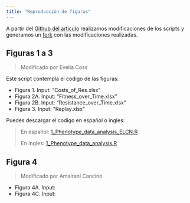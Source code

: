 ---
title: "Reproducción de figuras"
---

A partir del [Github del articulo](https://github.com/reenadebray/loss-of-resistance) realizamos modificaciones de los scripts y generamos un [fork](https://github.com/EveliaCoss/loss-of-resistance) con las modificaciones realizadas.

## Figuras 1 a 3

> Modificado por Evelia Coss

Este script contempla el codigo de las figuras:

- Figura 1. Input: "Costs_of_Res.xlsx"
- Figura 2A. Input: "Fitness_over_Time.xlsx"
- Figura 2B. Input: "Resistance_over_Time.xlsx"
- Figura 3. Input: "Replay.xlsx"

Puedes descargar el codigo en español o ingles:

> En español: [1_Phenotype_data_analysis_ELCN.R](https://github.com/R-Ladies-Morelia/Reprohack2024/blob/main/Grupo2/1_Phenotype_data_analysis_ELCN.R)
> 
> En ingles: [1_Phenotype_data_analysis.R](https://github.com/EveliaCoss/loss-of-resistance/blob/main/1_Phenotype_data_analysis.R)

## Figura 4

> Modificado por Amairani Cancino

- Figura 4A. Input:
- Figura 4C. Input:
